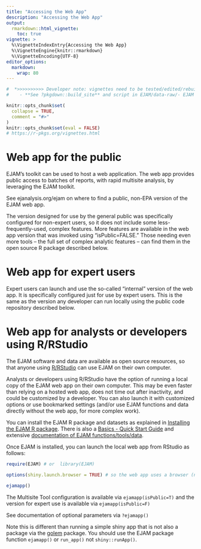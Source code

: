 ```yaml
---
title: "Accessing the Web App"
description: "Accessing the Web App"
output: 
  rmarkdown::html_vignette:
    toc: true
vignette: >
  %\VignetteIndexEntry{Accessing the Web App}
  %\VignetteEngine{knitr::rmarkdown}
  %\VignetteEncoding{UTF-8}
editor_options:
  markdown:
    wrap: 80
---
```


```r
#  *>>>>>>>>>> Developer note: vignettes need to be tested/edited/rebuilt regularly <<<<<<<<<<<*
#    - **See ?pkgdown::build_site** and script in EJAM/data-raw/- EJAM uses the pkgdown R package to build help and articles/ vignettes as web pages
```

```r
knitr::opts_chunk$set(
  collapse = TRUE,
  comment = "#>"
)
knitr::opts_chunk$set(eval = FALSE)
# https://r-pkgs.org/vignettes.html
```

# Web app for the public

EJAM's toolkit can be used to host a web application. The web app provides public access to batches of reports, with rapid multisite analysis, by leveraging the EJAM toolkit. 

See ejanalysis.org/ejam on where to find a public, non-EPA version of the EJAM web app.

The version designed for use by the general public was specifically configured for non-expert users, so it does not include some less-frequently-used, complex features. More features are available in the web app version that was invoked using "isPublic=FALSE." Those needing even more tools -- the full set of complex analytic features -- can find them in the open source R package described below.

# Web app for expert users

Expert users can launch and use the so-called "internal" version of the web app. It is specifically configured just for use by expert users. This is the same as the version any developer can run locally using the public code repository described below.

# Web app for analysts or developers using R/RStudio

The EJAM software and data are available as open source resources, so that anyone using [R/RStudio](https://posit.co/download/rstudio-desktop/){.uri target="_blank" rel="noreferrer noopener"} can use EJAM on their own computer.

Analysts or developers using R/RStudio have the option of running a local copy of the EJAM web app on their own computer. This may be even faster than relying on a hosted web app, does not time out after inactivity, and could be customized by a developer. You can also launch it with customized options or use bookmarked settings (and/or use EJAM functions and data directly without the web app, for more complex work).

You can install the EJAM R package and datasets as explained in [Installing the EJAM R package](installing.html). There is also a [Basics - Quick Start Guide](basics.html) and extensive [documentation of EJAM functions/tools/data](../reference/index.html).

Once EJAM is installed, you can launch the local web app from RStudio as follows:

```r

require(EJAM) # or  library(EJAM)

options(shiny.launch.browser = TRUE) # so the web app uses a browser (not the RStudio viewer)

ejamapp()
```

The Multisite Tool configuration is available via `ejamapp(isPublic=T)` and the version for expert use is available via `ejamapp(isPublic=F)`

See documentation of optional parameters via `?ejamapp()`

Note this is different than running a simple shiny app that is not also a package via the [golem](https://golemverse.org/) package. You should use the EJAM package function `ejamapp()` or `run_app()` not `shiny::runApp()`.
